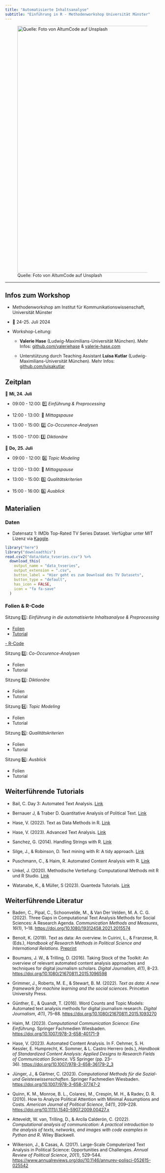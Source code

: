 ```yaml
---
title: "Automatisierte Inhaltsanalyse"
subtitle: "Einführung in R - Methodenworkshop Universität Münster"
---
```


![Quelle: Foto von AltumCode auf Unsplash](images/code.jpg){fig-alt="image of smartphone" fig-align="center" width="800"}

<hr>

## Infos zum Workshop

-   Methodenworkshop am Institut für Kommunikationswissenschaft, Universität Münster

-   📅 24-25. Juli 2024

-   Workshop-Leitung:

    -   **Valerie Hase** (Ludwig-Maximilians-Universität München). Mehr Infos: [github.com/valeriehase](https://github.com/valeriehase) & [valerie-hase.com](https://valerie-hase.com/)

    -   Unterstützung durch Teaching Assistant **Luisa Kutlar** (Ludwig-Maximilians-Universität München). Mehr Infos: [github.com/luisakutlar](https://github.com/luisakutlar)

## Zeitplan

📅 **Mi, 24. Juli**

-   09:00 - 12:00: 1️⃣ *Einführung & Preprocessing*

-   12:00 - 13:00: 🥗 *Mittagspause*

-   13:00 - 15:00: 2️⃣ *Co-Occurence-Analysen*

-   15:00 - 17:00: 3️⃣ *Diktionäre*

📅 **Do,** **25. Juli**

-   09:00 - 12:00: 4️⃣ *Topic Modeling*

-   12:00 - 13:00: 🥗 *Mittagspause*

-   13:00 - 15:00: 5️⃣ *Qualitätskriterien*

-   15:00 - 16:00: 6️⃣ *Ausblick*

## Materialien

### Daten

-   Datensatz 1: IMDb Top-Rated TV Series Dataset. Verfügbar unter MIT Lizenz via [Kaggle](https://www.kaggle.com/datasets/khushikhushikhushi/imdb-top-rated-tv-series-dataset).

```r
library("here")
library("downloadthis")
read.csv2("data/data_tvseries.csv") %>%
  download_this(
    output_name = "data_tvseries",
    output_extension = ".csv",
    button_label = "Hier geht es zum Download des TV Datasets",
    button_type = "default",
    has_icon = FALSE,
    icon = "fa fa-save"
  )
```

### Folien & R-Code

Sitzung 1️⃣: *Einführung in die automatisierte Inhaltsanalyse & Preprocessing*

- [Folien](slides/Sitzung1.pdf)
- [Tutorial](tutorial/01-einlesen-bereinigen.html)
```{=html}
<a href="code/01-einlesen-bereinigen.R" download="R-Code-01-einlesen-bereinigen.R""">- R-Code</a>
```

Sitzung 2️⃣: *Co-Occurence-Analysen*

-   Folien
-   Tutorial

Sitzung 3️⃣: *Diktionäre*

-   Folien
-   Tutorial

Sitzung 4️⃣: *Topic Modeling*

-   Folien
-   Tutorial

Sitzung 5️⃣: *Qualitätskriterien*

-   Folien
-   Tutorial

Sitzung 6️⃣: *Ausblick*

-   Folien
-   Tutorial

## Weiterführende Tutorials

-   Bail, C. Day 3: Automated Text Analysis. [Link](https://compsocialscience.github.io/summer-institute/curriculum#day_3)

-   Bernauer J, & Traber D. Quantitative Analysis of Political Text. [Link](https://www.mzes.uni-mannheim.de/socialsciencedatalab/article/quantitative-analysis-of-political-text/)

-   Hase, V. (2022). Text as Data Methods in R. [Link](https://bookdown.org/valerie_hase/TextasData_HS2021/)

-   Hase, V. (2023). Advanced Text Analysis. [Link](https://github.com/valeriehase/SICSS-Munich-Advanced-Text-Analysis)

-   Sanchez, G. (2014). Handling Strings with R. [Link](https://www.gastonsanchez.com/r4strings/)

-   Silge, J., & Robinson, D. Text mining with R: A tidy approach. [Link](https://www.tidytextmining.com/)

-   Puschmann, C., & Haim, R. Automated Content Analysis with R. [Link](https://content-analysis-with-r.com/)

-   Unkel, J. (2020). Methodische Vertiefung: Computational Methods mit R und R Studio. [Link](https://bookdown.org/joone/ComputationalMethods)

-   Watanabe, K., & Müller, S (2023). Quanteda Tutorials. [Link](https://tutorials.quanteda.io/)

## Weiterführende Literatur

-   Baden, C., Pipal, C., Schoonvelde, M., & Van Der Velden, M. A. C. G. (2022). Three Gaps in Computational Text Analysis Methods for Social Sciences: A Research Agenda. *Communication Methods and Measures*, *16*(1), 1–18. <https://doi.org/10.1080/19312458.2021.2015574>

-   Benoit, K. (2019). Text as data: An overview. In Cuirini, L., & Franzese, R. (Eds.), *Handbook of Research Methods in Political Science and International Relations*. [Preprint](https://kenbenoit.net/pdfs/28%20Benoit%20Text%20as%20Data%20draft%202.pdf)

-   Boumans, J. W., & Trilling, D. (2016). Taking Stock of the Toolkit: An overview of relevant automated content analysis approaches and techniques for digital journalism scholars. *Digital Journalism*, *4*(1), 8–23. <https://doi.org/10.1080/21670811.2015.1096598>

-   Grimmer, J., Roberts, M. E., & Stewart, B. M. (2022). *Text as data: A new framework for machine learning and the social sciences*. Princeton University Press.

-   Günther, E., & Quandt, T. (2016). Word Counts and Topic Models: Automated text analysis methods for digital journalism research. *Digital Journalism*, *4*(1), 75–88. <https://doi.org/10.1080/21670811.2015.1093270>

-   Haim, M. (2023). *Computational Communication Science: Eine Einführung*. Springer Fachmedien Wiesbaden. <https://doi.org/10.1007/978-3-658-40171-9>

-   Hase, V. (2023). Automated Content Analysis. In F. Oehmer, S. H. Kessler, E. Humprecht, K. Sommer, & L. Castro Herrero (eds.), *Handbook of Standardized Content Analysis: Applied Designs to Research Fields of Communication Science*. VS Springer (pp. 23–36). <https://doi.org/10.1007/978-3-658-36179-2_3>

-   Jünger, J., & Gärtner, C. (2023). *Computational Methods für die Sozial- und Geisteswissenschaften*. Springer Fachmedien Wiesbaden. <https://doi.org/10.1007/978-3-658-37747-2>

-   Quinn, K. M., Monroe, B. L., Colaresi, M., Crespin, M. H., & Radev, D. R. (2010). How to Analyze Political Attention with Minimal Assumptions and Costs. *American Journal of Political Science*, *54(*1), 209–228. <https://doi.org/10.1111/j.1540-5907.2009.00427.x>

-   Atteveldt, W. van, Trilling, D., & Arcíla Calderón, C. (2022). *Computational analysis of communication: A practical introduction to the analysis of texts, networks, and images with code examples in Python and R*. Wiley Blackwell.

-   Wilkerson, J., & Casas, A. (2017). Large-Scale Computerized Text Analysis in Political Science: Opportunities and Challenges. *Annual Review of Political Science*, *20*(1), 529–544. <https://www.annualreviews.org/doi/10.1146/annurev-polisci-052615-025542>
